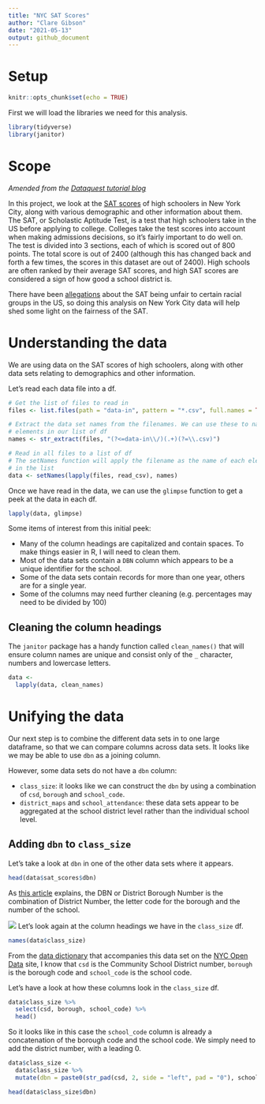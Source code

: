 ```yaml
---
title: "NYC SAT Scores"
author: "Clare Gibson"
date: "2021-05-13"
output: github_document
---
```


# Setup
```r
knitr::opts_chunk$set(echo = TRUE)
```

First we will load the libraries we need for this analysis.
```r
library(tidyverse)
library(janitor)
```

# Scope
*Amended from the [Dataquest tutorial blog][1]*

In this project, we look at the [SAT scores][2] of high schoolers in New York City, along with various demographic and other information about them. The SAT, or Scholastic Aptitude Test, is a test that high schoolers take in the US before applying to college. Colleges take the test scores into account when making admissions decisions, so it’s fairly important to do well on. The test is divided into 3 sections, each of which is scored out of 800 points. The total score is out of 2400 (although this has changed back and forth a few times, the scores in this dataset are out of 2400). High schools are often ranked by their average SAT scores, and high SAT scores are considered a sign of how good a school district is.

There have been [allegations][3] about the SAT being unfair to certain racial groups in the US, so doing this analysis on New York City data will help shed some light on the fairness of the SAT.

# Understanding the data
We are using data on the SAT scores of high schoolers, along with other data sets relating to demographics and other information.

Let's read each data file into a df.
```r
# Get the list of files to read in
files <- list.files(path = "data-in", pattern = "*.csv", full.names = TRUE)

# Extract the data set names from the filenames. We can use these to name
# elements in our list of df
names <- str_extract(files, "(?<=data-in\\/)(.+)(?=\\.csv)")

# Read in all files to a list of df
# The setNames function will apply the filename as the name of each element
# in the list
data <- setNames(lapply(files, read_csv), names)
```
Once we have read in the data, we can use the `glimpse` function to get a peek at the data in each df.
```r
lapply(data, glimpse)
```
Some items of interest from this initial peek:

* Many of the column headings are capitalized and contain spaces. To make things easier in R, I will need to clean them.
* Most of the data sets contain a `DBN` column which appears to be a unique identifier for the school.
* Some of the data sets contain records for more than one year, others are for a single year.
* Some of the columns may need further cleaning (e.g. percentages may need to be divided by 100)

## Cleaning the column headings
The `janitor` package has a handy function called `clean_names()` that will ensure column names are unique and consist only of the `_` character, numbers and lowercase letters.
```r
data <- 
  lapply(data, clean_names)
```


# Unifying the data
Our next step is to combine the different data sets in to one large dataframe, so that we can compare columns across data sets. It looks like we may be able to use `dbn` as a joining column.

However, some data sets do not have a `dbn` column:

* `class_size`: it looks like we can construct the `dbn` by using a combination of `csd`, `borough` and `school_code`.
* `district_maps` and `school_attendance`: these data sets appear to be aggregated at the school district level rather than the individual school level.

## Adding `dbn` to `class_size`
Let's take a look at `dbn` in one of the other data sets where it appears.
```r
head(data$sat_scores$dbn)
```
As [this article][4] explains, the DBN or District Borough Number is the combination of District Number, the letter code for the borough and the number of the school.

![](https://teachnyc.zendesk.com/hc/article_attachments/360079392731/Screen_Shot_2020-12-10_at_10.55.35_AM.png)
Let's look again at the column headings we have in the `class_size` df.
```r
names(data$class_size)
```
From the [data dictionary][5] that accompanies this data set on the [NYC Open Data][6] site, I know that `csd` is the Community School District number, `borough` is the borough code and `school_code` is the school code. 

Let's have a look at how these columns look in the `class_size` df.
```r
data$class_size %>% 
  select(csd, borough, school_code) %>% 
  head()
```
So it looks like in this case the `school_code` column is already a concatenation of the borough code and the school code. We simply need to add the district number, with a leading 0.
```r
data$class_size <- 
  data$class_size %>% 
  mutate(dbn = paste0(str_pad(csd, 2, side = "left", pad = "0"), school_code))

head(data$class_size$dbn)
```


[1]: <https://www.dataquest.io/blog/data-science-portfolio-project/> "Data Science Portfolio Tutorial by Dataquest.io"
[2]: <https://en.wikipedia.org/wiki/SAT> "SAT wiki"
[3]: <https://www.brookings.edu/research/race-gaps-in-sat-scores-highlight-inequality-and-hinder-upward-mobility/> "Race gaps in SAT scores"
[4]: <https://teachnyc.zendesk.com/hc/en-us/articles/360053601831-What-is-a-DBN-District-Borough-Number-> "NYC DBN"
[5]: <https://data.cityofnewyork.us/api/views/urz7-pzb3/files/73f3bc71-a52a-4a80-b496-ab2a43b8021f?download=true&filename=Class_Size_Open_Data_Dictionary.xlsx> "Class size data dictionary"
[6]: <https://opendata.cityofnewyork.us/> "NYC Open Data"
